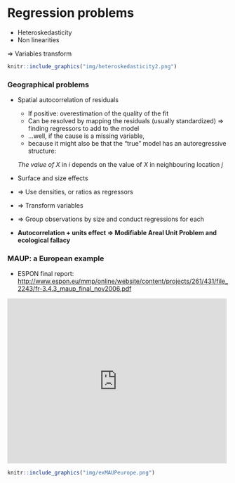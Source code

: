 # Regression problems

-   Heteroskedasticity
-   Non linearities

=\> Variables transform

```r
knitr::include_graphics("img/heteroskedasticity2.png")
```

### Geographical problems {#geo-pb}

-   Spatial autocorrelation of residuals

    -   If positive: overestimation of the quality of the fit
    -   Can be resolved by mapping the residuals (usually standardized) =\> finding regressors to add to the model
    -   …well, if the cause is a missing variable,
    -   because it might also be that the “true” model has an autoregressive structure:

    *The value of* $X$ in $i$ depends on the value of $X$ in neighbouring location $j$

-   Surface and size effects

-   =\> Use densities, or ratios as regressors

-   =\> Transform variables

-   =\> Group observations by size and conduct regressions for each

-   \color{green}**Autocorrelation + units effect =\> Modifiable Areal Unit Problem and ecological fallacy**

\color{black}

### MAUP: a European example {#maup-lm}

-   ESPON final report: <http://www.espon.eu/mmp/online/website/content/projects/261/431/file_2243/fr-3.4.3_maup_final_nov2006.pdf>

<embed src="http://www.espon.eu/mmp/online/website/content/projects/261/431/file_2243/fr-3.4.3_maup_final_nov2006.pdf" width="500" height="375" />

```r
knitr::include_graphics("img/exMAUPeurope.png")
```
